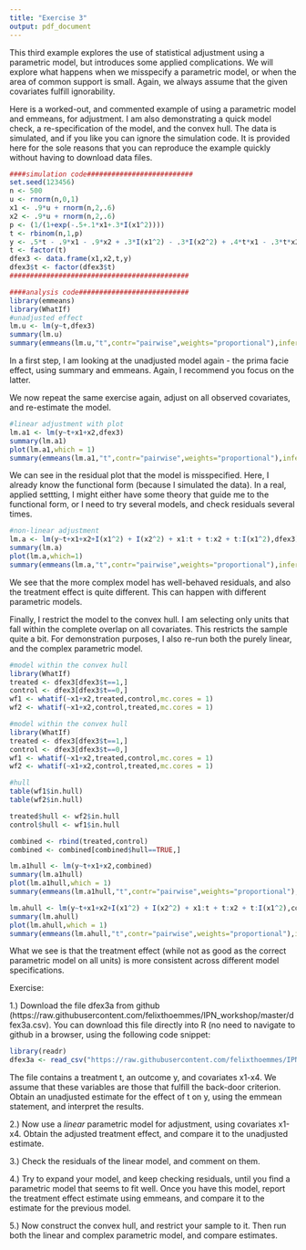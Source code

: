 ---
title: "Exercise 3"
output: pdf_document
---


This third example explores the use of statistical adjustment using a parametric model, but introduces some applied complications. We will explore what happens when we misspecify a parametric model, or when the area of common support is small. Again, we always assume that the given covariates fulfill ignorability.

Here is a worked-out, and commented example of using a parametric model and emmeans, for adjustment. 
I am also demonstrating a quick model check, a re-specification of the model, and the convex hull. 
The data is simulated, and if you like you can ignore the simulation code. It is provided here for the sole reasons that you can reproduce the example quickly without having to download data files. 

```{r, message=FALSE, warning=FALSE}
####simulation code##########################
set.seed(123456)
n <- 500
u <- rnorm(n,0,1)
x1 <- .9*u + rnorm(n,2,.6)
x2 <- .9*u + rnorm(n,2,.6)
p <- (1/(1+exp(-.5+.1*x1+.3*I(x1^2))))
t <- rbinom(n,1,p)
y <- .5*t - .9*x1 - .9*x2 + .3*I(x1^2) - .3*I(x2^2) + .4*t*x1 - .3*t*x2 + .3*t*I(x1^2) + rnorm(n,0,.2)
t <- factor(t)
dfex3 <- data.frame(x1,x2,t,y)
dfex3$t <- factor(dfex3$t)
############################################

####analysis code###########################
library(emmeans)
library(WhatIf)
#unadjusted effect
lm.u <- lm(y~t,dfex3)
summary(lm.u)
summary(emmeans(lm.u,"t",contr="pairwise",weights="proportional"),infer=TRUE)
```

In a first step, I am looking at the unadjusted model again - the prima facie effect, using summary and emmeans. Again, I recommend you focus on the latter. 

We now repeat the same exercise again, adjust on all observed covariates, and re-estimate the model. 


```{r}
#linear adjustment with plot
lm.a1 <- lm(y~t+x1+x2,dfex3)
summary(lm.a1)
plot(lm.a1,which = 1)
summary(emmeans(lm.a1,"t",contr="pairwise",weights="proportional"),infer=TRUE)
```
We can see in the residual plot that the model is misspecified. Here, I already know the functional form (because I simulated the data). In a real, applied settting, I might either have some theory that guide me to the functional form, or I need to try several models, and check residuals several times. 

```{r}
#non-linear adjustment
lm.a <- lm(y~t+x1+x2+I(x1^2) + I(x2^2) + x1:t + t:x2 + t:I(x1^2),dfex3)
summary(lm.a)
plot(lm.a,which=1)
summary(emmeans(lm.a,"t",contr="pairwise",weights="proportional"),infer=TRUE)
```

We see that the more complex model has well-behaved residuals, and also the treatment effect is quite different. This can happen with different parametric models. 

Finally, I restrict the model to the convex hull. I am selecting only units that fall within the complete overlap on all covariates. This restricts the sample quite a bit. For demonstration purposes, I also re-run both the purely linear, and the complex parametric model. 

```{r, message=FALSE, warning=FALSE, eval=FALSE}
#model within the convex hull
library(WhatIf)
treated <- dfex3[dfex3$t==1,]
control <- dfex3[dfex3$t==0,]
wf1 <- whatif(~x1+x2,treated,control,mc.cores = 1)
wf2 <- whatif(~x1+x2,control,treated,mc.cores = 1)
```

```{r, echo=FALSE, eval=TRUE, results=FALSE}
#model within the convex hull
library(WhatIf)
treated <- dfex3[dfex3$t==1,]
control <- dfex3[dfex3$t==0,]
wf1 <- whatif(~x1+x2,treated,control,mc.cores = 1)
wf2 <- whatif(~x1+x2,control,treated,mc.cores = 1)
```

```{r}
#hull
table(wf1$in.hull)
table(wf2$in.hull)

treated$hull <- wf2$in.hull
control$hull <- wf1$in.hull

combined <- rbind(treated,control)
combined <- combined[combined$hull==TRUE,]

lm.a1hull <- lm(y~t+x1+x2,combined)
summary(lm.a1hull)
plot(lm.a1hull,which = 1)
summary(emmeans(lm.a1hull,"t",contr="pairwise",weights="proportional"),infer=TRUE)

lm.ahull <- lm(y~t+x1+x2+I(x1^2) + I(x2^2) + x1:t + t:x2 + t:I(x1^2),combined)
summary(lm.ahull)
plot(lm.ahull,which = 1)
summary(emmeans(lm.ahull,"t",contr="pairwise",weights="proportional"),infer=TRUE)
```

What we see is that the treatment effect (while not as good as the correct parametric model on all units) is more consistent across different model specifications. 

Exercise:

1.) Download the file dfex3a from github (https://raw.githubusercontent.com/felixthoemmes/IPN_workshop/master/dfex3a.csv). You can download this file directly into R (no need to navigate to github in a browser, using the following code snippet:

```{r, echo=TRUE, eval=FALSE}
library(readr)
dfex3a <- read_csv("https://raw.githubusercontent.com/felixthoemmes/IPN_workshop/master/dfex3a.csv")
```


The file contains a treatment t, an outcome y, and covariates x1-x4. We assume that these variables are those that fulfill the back-door criterion. Obtain an unadjusted estimate for the effect of t on y, using the emmean statement, and interpret the results. 

2.) Now use a *linear* parametric model for adjustment, using covariates x1-x4. Obtain the adjusted treatment effect, and compare it to the unadjusted estimate. 

3.) Check the residuals of the linear model, and comment on them. 

4.) Try to expand your model, and keep checking residuals, until you find a parametric model that seems to fit well. Once you have this model, report the treatment effect estimate using emmeans, and compare it to the estimate for the previous model. 

5.) Now construct the convex hull, and restrict your sample to it. Then run both the linear and complex parametric model, and compare estimates. 